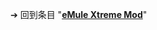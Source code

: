 {{LSR
|article = eMule Xtreme Mod
|latest_release_version = 8.0 Beta
|latest_release_date = {{Start date and age|2010|05|16}}
}}<noinclude>

➔ 回到条目 "'''[[eMule Xtreme Mod]]'''"
</noinclude>